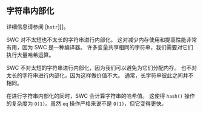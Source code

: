 ## 字符串内部化

详细信息请参阅 [`hstr`][]。

SWC 对不太短也不太长的字符串进行内部化。
这对减少内存使用和提高性能非常有用，因为 SWC 是一种编译器。
许多变量共享相同的字符串，我们需要对它们执行大量哈希运算。

SWC 不对太短的字符串进行内部化，因为我们可以避免为它们分配内存。
也不对太长的字符串进行内部化，因为这样做价值不大。
通常，长字符串彼此之间并不相同。

在进行字符串内部化的同时，SWC 会计算字符串的哈希值。
这使得 `hash()` 操作的复杂度为 `O(1)`。虽然 `eq` 操作严格来说不是 `O(1)`，但它变得更快。

[hstr]: https://docs.rs/hstr
